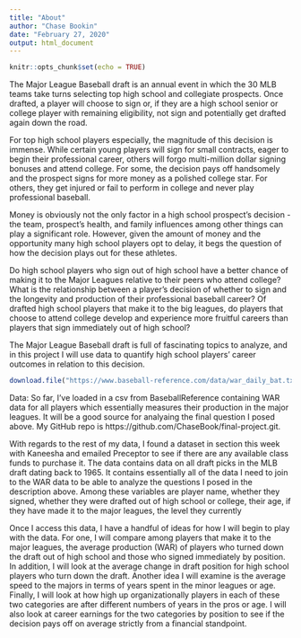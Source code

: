 ```yaml
---
title: "About"
author: "Chase Bookin"
date: "February 27, 2020"
output: html_document
---
```


```r
knitr::opts_chunk$set(echo = TRUE)
```
  
The Major League Baseball draft is an annual event in which the 30 MLB teams take turns selecting top high school and collegiate prospects. Once drafted, a player will choose to sign or, if they are a high school senior or college player with remaining eligibility, not sign and potentially get drafted again down the road.   

For top high school players especially, the magnitude of this decision is immense. While certain young players will sign for small contracts, eager to begin their professional career, others will forgo multi-million dollar signing bonuses and attend college. For some, the decision pays off handsomely and the prospect signs for more money as a polished college star. For others, they get injured or fail to perform in college and never play professional baseball.  

Money is obviously not the only factor in a high school prospect's decision - the team, prospect's health, and family influences among other things can play a significant role. However, given the amount of money and the opportunity many high school players opt to delay, it begs the question of how the decision plays out for these athletes.  

Do high school players who sign out of high school have a better chance of making it to the Major Leagues relative to their peers who attend college? What is the relationship between a player's decision of whether to sign and the longevity and production of their professional baseball career? Of drafted high school players that make it to the big leagues, do players that choose to attend college develop and experience more fruitful careers than players that sign immediately out of high school?  

The Major League Baseball draft is full of fascinating topics to analyze, and in this project I will use data to quantify high school players' career outcomes in relation to this decision.



```r
download.file("https://www.baseball-reference.com/data/war_daily_bat.txt", dest ="war.csv", mode = "wb")
```

Data: So far, I've loaded in a csv from BaseballReference containing WAR data for all players which essentially measures their production in the major leagues. It will be a good source for analyaing the final question I posed above. My GitHub repo is https://github.com/ChaseBook/final-project.git.

With regards to the rest of my data, I found a dataset in section this week with Kaneesha and emailed Preceptor to see if there are any available class funds to purchase it. The data contains data on all draft picks in the MLB draft dating back to 1965. It contains essentially all of the data I need to join to the WAR data to be able to analyze the questions I posed in the description above. Among these variables are player name, whether they signed, whether they were drafted out of high school or college, their age, if they have made it to the major leagues, the level they currently 

Once I access this data, I have a handful of ideas for how I will begin to play with the data. For one, I will compare among players that make it to the major leagues, the average production (WAR) of players who turned down the draft out of high school and those who signed immediately by position. In addition, I will look at the average change in draft position for high school players who turn down the draft. Another idea I will examine is the average speed to the majors in terms of years spent in the minor leagues or age. Finally, I will look at how high up organizationally players in each of these two categories are after different numbers of years in the pros or age. I will also look at career earnings for the two categories by position to see if the decision pays off on average strictly from a financial standpoint.





